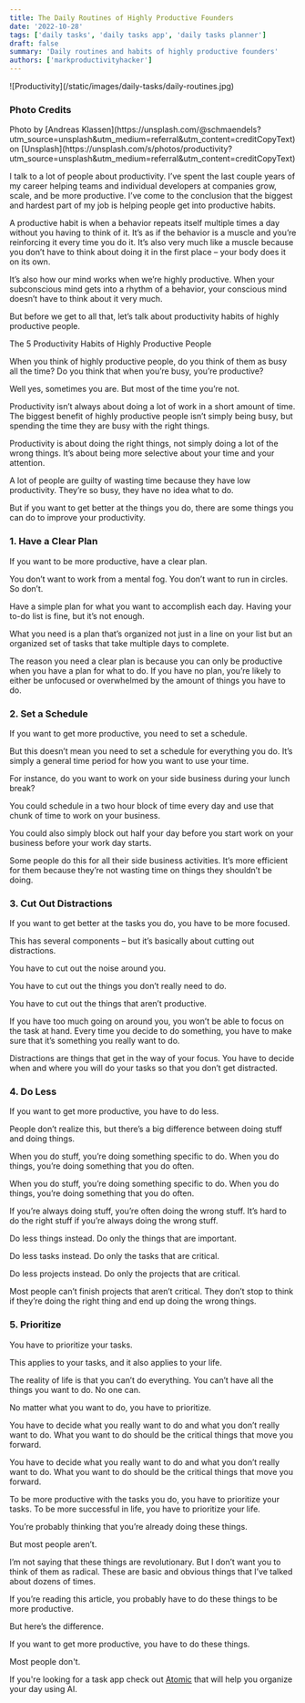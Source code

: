 ```yaml
---
title: The Daily Routines of Highly Productive Founders
date: '2022-10-28'
tags: ['daily tasks', 'daily tasks app', 'daily tasks planner']
draft: false
summary: 'Daily routines and habits of highly productive founders'
authors: ['markproductivityhacker']
---
```


<div className="my-1 w-full overflow-hidden">
    ![Productivity](/static/images/daily-tasks/daily-routines.jpg)
</div>

### Photo Credits
<div>
  Photo by [Andreas Klassen](https://unsplash.com/@schmaendels?utm_source=unsplash&utm_medium=referral&utm_content=creditCopyText)
  on
  [Unsplash](https://unsplash.com/s/photos/productivity?utm_source=unsplash&utm_medium=referral&utm_content=creditCopyText)
</div>

I talk to a lot of people about productivity. I’ve spent the last couple years of my career helping teams and individual developers at companies grow, scale, and be more productive. I’ve come to the conclusion that the biggest and hardest part of my job is helping people get into productive habits.

A productive habit is when a behavior repeats itself multiple times a day without you having to think of it. It’s as if the behavior is a muscle and you’re reinforcing it every time you do it. It’s also very much like a muscle because you don’t have to think about doing it in the first place – your body does it on its own.

It’s also how our mind works when we’re highly productive. When your subconscious mind gets into a rhythm of a behavior, your conscious mind doesn’t have to think about it very much.

But before we get to all that, let’s talk about productivity habits of highly productive people.

The 5 Productivity Habits of Highly Productive People

When you think of highly productive people, do you think of them as busy all the time? Do you think that when you’re busy, you’re productive?

Well yes, sometimes you are. But most of the time you’re not.

Productivity isn’t always about doing a lot of work in a short amount of time. The biggest benefit of highly productive people isn’t simply being busy, but spending the time they are busy with the right things.

Productivity is about doing the right things, not simply doing a lot of the wrong things. It’s about being more selective about your time and your attention.

A lot of people are guilty of wasting time because they have low productivity. They’re so busy, they have no idea what to do.

But if you want to get better at the things you do, there are some things you can do to improve your productivity.

###  1. Have a Clear Plan

If you want to be more productive, have a clear plan.

You don’t want to work from a mental fog. You don’t want to run in circles. So don’t.

Have a simple plan for what you want to accomplish each day. Having your to-do list is fine, but it’s not enough.

What you need is a plan that’s organized not just in a line on your list but an organized set of tasks that take multiple days to complete.

The reason you need a clear plan is because you can only be productive when you have a plan for what to do. If you have no plan, you’re likely to either be unfocused or overwhelmed by the amount of things you have to do.

###  2. Set a Schedule

If you want to get more productive, you need to set a schedule.

But this doesn’t mean you need to set a schedule for everything you do. It’s simply a general time period for how you want to use your time.

For instance, do you want to work on your side business during your lunch break?

You could schedule in a two hour block of time every day and use that chunk of time to work on your business.

You could also simply block out half your day before you start work on your business before your work day starts.

Some people do this for all their side business activities. It’s more efficient for them because they’re not wasting time on things they shouldn’t be doing.

###  3. Cut Out Distractions

If you want to get better at the tasks you do, you have to be more focused.

This has several components – but it’s basically about cutting out distractions.

You have to cut out the noise around you.

You have to cut out the things you don’t really need to do.

You have to cut out the things that aren’t productive.

If you have too much going on around you, you won’t be able to focus on the task at hand. Every time you decide to do something, you have to make sure that it’s something you really want to do.

Distractions are things that get in the way of your focus. You have to decide when and where you will do your tasks so that you don’t get distracted.

###  4. Do Less

If you want to get more productive, you have to do less.

People don’t realize this, but there’s a big difference between doing stuff and doing things.

When you do stuff, you’re doing something specific to do. When you do things, you’re doing something that you do often.

When you do stuff, you’re doing something specific to do. When you do things, you’re doing something that you do often.

If you’re always doing stuff, you’re often doing the wrong stuff. It’s hard to do the right stuff if you’re always doing the wrong stuff.

Do less things instead. Do only the things that are important.

Do less tasks instead. Do only the tasks that are critical.

Do less projects instead. Do only the projects that are critical.

Most people can’t finish projects that aren’t critical. They don’t stop to think if they’re doing the right thing and end up doing the wrong things.

###  5. Prioritize

You have to prioritize your tasks.

This applies to your tasks, and it also applies to your life.

The reality of life is that you can’t do everything. You can’t have all the things you want to do. No one can.

No matter what you want to do, you have to prioritize.

You have to decide what you really want to do and what you don’t really want to do. What you want to do should be the critical things that move you forward.

You have to decide what you really want to do and what you don’t really want to do. What you want to do should be the critical things that move you forward.

To be more productive with the tasks you do, you have to prioritize your tasks. To be more successful in life, you have to prioritize your life.

You’re probably thinking that you’re already doing these things.

But most people aren’t.

I’m not saying that these things are revolutionary. But I don’t want you to think of them as radical. These are basic and obvious things that I’ve talked about dozens of times.

If you’re reading this article, you probably have to do these things to be more productive.

But here’s the difference.

If you want to get more productive, you have to do these things.

Most people don't.

If you're looking for a task app check out [Atomic](https://atomiclife.app) that will help you organize your day using AI.